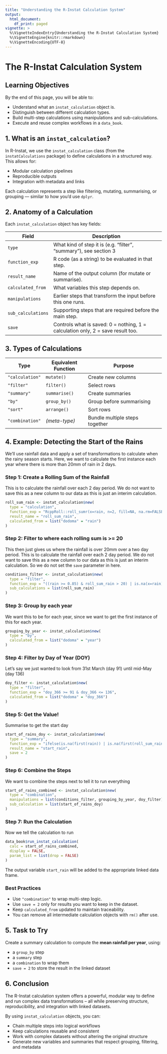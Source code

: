 ```yaml
---
title: "Understanding the R-Instat Calculation System"
output:
  html_document:
    df_print: paged
vignette: >
  %\VignetteIndexEntry{Understanding the R-Instat Calculation System}
  %\VignetteEngine{knitr::rmarkdown}
  %\VignetteEncoding{UTF-8}
---
```

  
# The R-Instat Calculation System

## Learning Objectives

By the end of this page, you will be able to:

- Understand what an `instat_calculation` object is.
- Distinguish between different calculation types.
- Build multi-step calculations using manipulations and sub-calculations.
- Execute and reuse complex workflows in a `data_book`.

## 1. What is an `instat_calculation`?

In R-Instat, we use the `instat_calculation` class (from the `instatCalculations` package) to define calculations in a structured way. This allows for:

- Modular calculation pipelines
- Reproducible outputs
- Integration with metadata and links

Each calculation represents a step like filtering, mutating, summarising, or grouping — similar to how you'd use `dplyr`.

## 2. Anatomy of a Calculation

Each `instat_calculation` object has key fields:

| Field             | Description                                                                 |
|------------------|-----------------------------------------------------------------------------|
| `type`           | What kind of step it is (e.g. "filter", "summary"), see section 3           |
| `function_exp`   | R code (as a string) to be evaluated in that step.                          |
| `result_name`    | Name of the output column (for mutate or summarise).                       |
| `calculated_from`| What variables this step depends on.                                        |
| `manipulations`  | Earlier steps that transform the input before this one runs.               |
| `sub_calculations`| Supporting steps that are required before the main step.                   |
| `save`           | Controls what is saved: 0 = nothing, 1 = calculation only, 2 = save result too. |

## 3. Types of Calculations

| Type         | Equivalent Function | Purpose                                |
|--------------|---------------------|----------------------------------------|
| `"calculation"` | `mutate()`           | Create new columns                      |
| `"filter"`     | `filter()`           | Select rows                             |
| `"summary"`    | `summarise()`        | Create summaries                        |
| `"by"`         | `group_by()`         | Group before summarising                |
| `"sort"`       | `arrange()`          | Sort rows                               |
| `"combination"`| *(meta-type)*        | Bundle multiple steps together          |


## 4. Example: Detecting the Start of the Rains

We'll use rainfall data and apply a set of transformations to calculate when the rainy season starts.
Here, we want to calculate the first instance each year where there is more than 20mm of rain in 2 days.

### Step 1: Create a Rolling Sum of the Rainfall
This is to calculate the rainfall over each 2 day period. We do not want to save this as a new column to our data as this is just an interim calculation.

```r
roll_sum_rain <- instat_calculation$new(
  type = "calculation",
  function_exp = "RcppRoll::roll_sumr(x=rain, n=2, fill=NA, na.rm=FALSE)",
  result_name = "roll_sum_rain",
  calculated_from = list("dodoma" = "rain")
)
```

### Step 2: Filter to where each rolling sum is >= 20
This then just gives us where the rainfall is over 20mm over a two day period.
This is to calculate the rainfall over each 2 day period. We do not want to save this as a new column to our data as this is just an interim calculation. So we do not set the `save` parameter in here.

```r
conditions_filter <- instat_calculation$new(
  type = "filter",
  function_exp = "((rain >= 0.85) & roll_sum_rain > 20) | is.na(x=rain) | is.na(x=roll_sum_rain)",
  sub_calculations = list(roll_sum_rain)
)
```

### Step 3: Group by each year
We want this to be for each year, since we want to get the first instance of this for each year.

```r
grouping_by_year <- instat_calculation$new(
  type = "by",
  calculated_from = list("dodoma" = "year")
)
```

### Step 4: Filter by Day of Year (DOY)
Let's say we just wanted to look from 31st March (day 91) until mid-May (day 136)

```r
doy_filter <- instat_calculation$new(
  type = "filter",
  function_exp = "doy_366 >= 91 & doy_366 <= 136",
  calculated_from = list("dodoma" = "doy_366")
)
```

### Step 5: Get the Value!
Summarise to get the start day

```r
start_of_rains_doy <- instat_calculation$new(
  type = "summary",
  function_exp = "ifelse(is.na(first(rain)) | is.na(first(roll_sum_rain)), NA, first(doy_366, default=NA))",
  result_name = "start_rain",
  save = 2
)
```

### Step 6: Combine the Steps
We want to combine the steps next to tell it to run everything

```r
start_of_rains_combined <- instat_calculation$new(
  type = "combination",
  manipulations = list(conditions_filter, grouping_by_year, doy_filter),
  sub_calculation = list(start_of_rains_doy)
)
```

### Step 7: Run the Calculation
Now we tell the calculation to run

```r
data_book$run_instat_calculation(
  calc = start_of_rains_combined,
  display = FALSE,
  param_list = list(drop = FALSE)
)
```

The output variable `start_rain` will be added to the appropriate linked data frame.

### Best Practices

- Use `"combination"` to wrap multi-step logic.
- Use `save = 2` only for results you want to keep in the dataset.
- Keep `calculated_from` updated to maintain traceability.
- You can remove all intermediate calculation objects with `rm()` after use.

## 5. Task to Try

Create a summary calculation to compute the **mean rainfall per year**, using:

- a `group_by` step
- a `summary` step
- a `combination` to wrap them
- `save = 2` to store the result in the linked dataset


## 6. Conclusion

The R-Instat calculation system offers a powerful, modular way to define and run complex data transformations – all while preserving structure, reproducibility, and integration with linked datasets.

By using `instat_calculation` objects, you can:

- Chain multiple steps into logical workflows
- Keep calculations reusable and consistent
- Work with complex datasets without altering the original structure
- Generate new variables and summaries that respect grouping, filtering, and metadata
